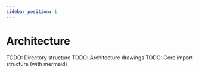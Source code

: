 ```yaml
---
sidebar_position: 1
---
```


# Architecture

TODO: Directory structure
TODO: Architecture drawings
TODO: Core import structure (with mermaid)
